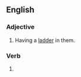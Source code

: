 ==English==

{{root|en|ine-pro|*ḱley-|id=incline}}
===Adjective===
{{en-adj}}

# {{lb|en|of tights, stockings, etc}} Having a [[ladder]] in them.

===Verb===
{{head|en|verb form}}

# {{en-past of|ladder}}